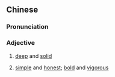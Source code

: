 {{also|浑厚}}
==Chinese==
{{zh-forms|s=浑厚}}

===Pronunciation===
{{zh-pron
|m=húnhòu
|c=wan4 hau5
|cat=a
}}

===Adjective===
{{zh-adj}}

# {{lb|zh|of voice}} [[deep]] and [[solid]]
# {{lb|zh|of character}} [[simple]] and [[honest]]; {{lb|zh|of calligraphy}} [[bold]] and [[vigorous]]
